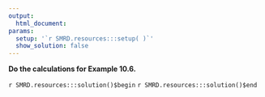 ```yaml
---
output:
  html_document:
params:
  setup: '`r SMRD.resources:::setup( )`'
  show_solution: false
---
```


__Do the calculations for Example 10.6.__

`r SMRD.resources:::solution()$begin`
`r SMRD.resources:::solution()$end`
